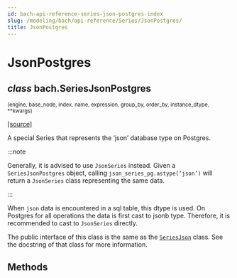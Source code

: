 ```yaml
---
id: bach-api-reference-series-json-postgres-index
slug: /modeling/bach/api-reference/Series/JsonPostgres/
title: JsonPostgres
---
```


# JsonPostgres

<div className="class">

## <span className="type-annotation"><em>class</em></span> <span className="additional-name">bach.</span><span className="name">SeriesJsonPostgres</span>

<small className="parameter-list">(<span className="parameter" id="engine">engine</span>, <span className="parameter" id="base_node">base_node</span>, <span className="parameter" id="index">index</span>, <span className="parameter" id="name">name</span>, <span className="parameter" id="expression">expression</span>, <span className="parameter" id="group_by">group_by</span>, <span className="parameter" id="order_by">order_by</span>, <span className="parameter" id="instance_dtype">instance_dtype</span>, <span className="parameter" id="**">\*\*kwargs</span>)</small>


&#8203;<span className="view-source">[[source]](https://github.com/objectiv/objectiv-analytics/blob/main/bach/bach/series/series_json.py)</span>

<div className="content">

A special Series that represents the ‘json’ database type on Postgres.

:::note

Generally, it is advised to use `JsonSeries` instead. Given a `SeriesJsonPostgres` object,
calling `json_series_pg.astype(‘json’)` will return a `JsonSeries` class representing the same data.


:::

When `json` data is encountered in a sql table, this dtype is used. On Postgres for all operations the
data is first cast to jsonb type. Therefore, it is recommended to cast to `JsonSeries` directly.

The public interface of this class is the same as the [`SeriesJson`](/modeling/bach/api-reference/Series/Json/index.mdx#bach.SeriesJson) class. See the docstring
of that class for more information.


</div>


</div>

## Methods

<div className="table-autosummary">

|                                                   |                                                                                                                                                                                                     |
| ------------------------------------------------- | -------------------------------------------------------------------------------------------------------------------------------------------------------------------------------------------------- |


</div>

